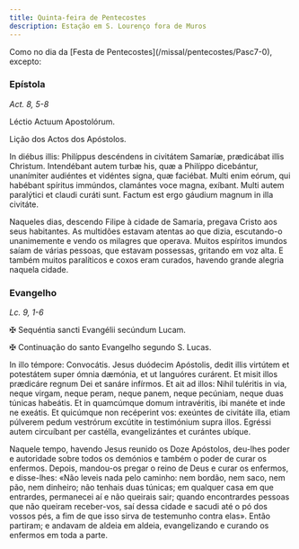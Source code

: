 ```yaml
---
title: Quinta-feira de Pentecostes
description: Estação em S. Lourenço fora de Muros
---
```


<aside>
  Como no dia da [Festa de Pentecostes](/missal/pentecostes/Pasc7-0),
  excepto:
</aside>

### Epístola

<em>Act. 8, 5-8</em>

<div class="side-by-side not-content">

Léctio Actuum Apostolórum.

Lição dos Actos dos Apóstolos.

In diébus illis: Philíppus descéndens in civitátem Samaríæ, prædicábat illis Christum. Intendébant autem turbæ his, quæ a Philíppo dicebántur, unanímiter audiéntes et vidéntes signa, quæ faciébat. Multi enim eórum, qui habébant spíritus immúndos, clamántes voce magna, exíbant. Multi autem paralýtici et claudi curáti sunt. Factum est ergo gáudium magnum in illa civitáte.

Naqueles dias, descendo Filipe à cidade de Samaria, pregava Cristo aos seus habitantes. As multidões estavam atentas ao que dizia, escutando-o unanimemente e vendo os milagres que operava. Muitos espíritos imundos saíam de várias pessoas, que estavam possessas, gritando em voz alta. E também muitos paralíticos e coxos eram curados, havendo grande alegria naquela cidade.

</div>

### Evangelho

<em>Lc. 9, 1-6</em>

<div class="side-by-side not-content">

<span class="cross text-red-500">✠</span> Sequéntia sancti Evangélii secúndum Lucam.

<span class="cross text-red-500">✠</span> Continuação do santo Evangelho segundo S. Lucas.

In illo témpore: Convocátis. Jesus duódecim Apóstolis, dedit illis virtútem et potestátem super ómnia dæmónia, et ut languóres curárent. Et misit illos prædicáre regnum Dei et sanáre infírmos. Et ait ad illos: Nihil tuléritis in via, neque virgam, neque peram, neque panem, neque pecúniam, neque duas túnicas habeátis. Et in quamcúmque domum intravéritis, ibi manéte et inde ne exeátis. Et quicúmque non recéperint vos: exeúntes de civitáte illa, etiam púlverem pedum vestrórum excútite in testimónium supra illos. Egréssi autem circuíbant per castélla, evangelizántes et curántes ubíque.

Naquele tempo, havendo Jesus reunido os Doze Apóstolos, deu-lhes poder e autoridade sobre todos os demónios e também o poder de curar os enfermos. Depois, mandou-os pregar o reino de Deus e curar os enfermos, e disse-lhes: «Não leveis nada pelo caminho: nem bordão, nem saco, nem pão, nem dinheiro; não tenhais duas túnicas; em qualquer casa em que entrardes, permanecei aí e não queirais sair; quando encontrardes pessoas que não queiram receber-vos, saí dessa cidade e sacudi até o pó dos vossos pés, a fim de que isso sirva de testemunho contra elas». Então partiram; e andavam de aldeia em aldeia, evangelizando e curando os enfermos em toda a parte.

</div>
